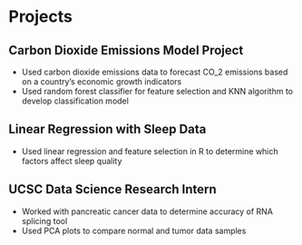 
# Projects 

## Carbon Dioxide Emissions Model Project

- Used carbon dioxide emissions data to forecast CO_2 emissions based on a country's economic growth indicators 
- Used random forest classifier for feature selection and KNN algorithm to develop classification model

## Linear Regression with Sleep Data

- Used linear regression and feature selection in R to determine which factors affect sleep quality

## UCSC Data Science Research Intern

- Worked with pancreatic cancer data to determine accuracy of RNA splicing tool
- Used PCA plots to compare normal and tumor data samples 